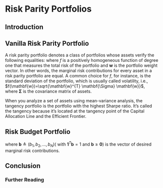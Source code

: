 # Risk Parity Portfolios

## Introduction

## Vanilla Risk Parity Portfolio

A risk parity portfolio denotes a class of portfolios whose assets verify the following equalities:
\begin{equation}
w_{i} \frac{\partial f(\mathbf{w})}{\partial w_{i}}=w_{j} \frac{\partial f(\mathbf{w})}{\partial w_{j}}, \forall i, j
\end{equation}
where $f$ is a positively homogeneous function of degree one that measures the total risk of the portfolio and $\mathbf{w}$ is the portfolio weight vector. In other words, the marginal risk contributions for every asset in a risk parity portfolio are equal. A common choice for $f$, for instance, is the standard deviation of the portfolio, which is usually called volatility, i.e., $f(\mathbf{w})=\sqrt{\mathbf{w}^{T} \mathbf{\Sigma} \mathbf{w}}$, where $\mathbf{\Sigma}$ is the covariance matrix of assets.

When you analyze a set of assets using mean-variance analysis, the tangency portfolio is the portfolio with the highest Sharpe ratio. It’s called the tangency because it’s located at the tangency point of the Capital Allocation Line and the Efficient Frontier. 

## Risk Budget Portfolio

\begin{equation}
w_{i}(\Sigma \mathbf{w})_{i}=b_{i} \mathbf{w}^{T} \Sigma \mathbf{w}, \forall i,
\end{equation}
where $\mathbf{b} \triangleq\left(b_{1}, b_{2}, \ldots, b_{N}\right)\left(\text { with } \mathbf{1}^{T} \mathbf{b}=1 \text { and } \mathbf{b} \geq \mathbf{0}\right)$ is the vector of desired marginal risk contributions.

## Conclusion



### Further Reading


